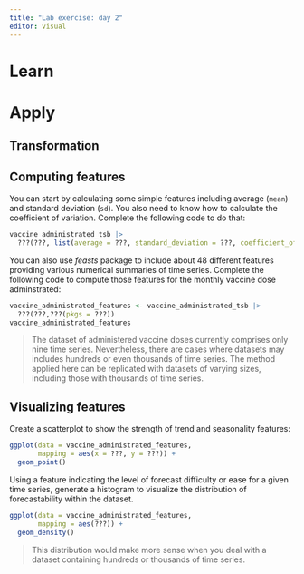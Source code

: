 ```yaml
---
title: "Lab exercise: day 2"
editor: visual
---
```


# Learn

# Apply

## Transformation

## Computing features

You can start by calculating some simple features including average (`mean`) and standard deviation (`sd`). You also need to know how to calculate the coefficient of variation. Complete the following code to do that:

```r
vaccine_administrated_tsb |>
  ???(???, list(average = ???, standard_deviation = ???, coefficient_of_variation = ???/???))
```

You can also use *feasts* package to include about 48 different features providing various numerical summaries of time series. Complete the following code to compute those features for the monthly vaccine dose adminstrated:

```r
vaccine_administrated_features <- vaccine_administrated_tsb |>
  ???(???,???(pkgs = ???))
vaccine_administrated_features
```

> The dataset of administered vaccine doses currently comprises only nine time series. Nevertheless, there are cases where datasets may includes hundreds or even thousands of time series. The method applied here can be replicated with datasets of varying sizes, including those with thousands of time series.

## Visualizing features

Create a scatterplot to show the strength of trend and seasonality features:

```r
ggplot(data = vaccine_administrated_features, 
       mapping = aes(x = ???, y = ???)) +
  geom_point()
```

Using a feature indicating the level of forecast difficulty or ease for a given time series, generate a histogram to visualize the distribution of forecastability within the dataset.

```r
ggplot(data = vaccine_administrated_features, 
       mapping = aes(???)) +
  geom_density()
```

> This distribution would make more sense when you deal with a dataset containing hundreds or thousands of time series.
